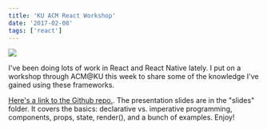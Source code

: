 ```yaml
---
title: 'KU ACM React Workshop'
date: '2017-02-08'
tags: ['react']
---
```


![](/static/images/ku-acm-react-workshop/logo.svg)

I've been doing lots of work in React and React Native lately. I put on a workshop through ACM@KU this week to share some of the knowledge I've gained using these frameworks.

[Here's a link to the Github repo.](https://github.com/e-nichols/KU-ACM-Learning-React). The presentation slides are in the "slides" folder. It covers the basics: declarative vs. imperative programming, components, props, state, render(), and a bunch of examples. Enjoy!
